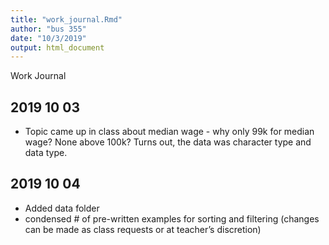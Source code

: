 ```yaml
---
title: "work_journal.Rmd"
author: "bus 355"
date: "10/3/2019"
output: html_document
---
```

Work Journal

## 2019 10 03
- Topic came up in class about median wage - why only 99k for median wage?  None above 100k?
  Turns out, the data was character type and data type.

## 2019 10 04
- Added data folder
- condensed # of pre-written examples for sorting and filtering (changes can be made as class requests or at teacher's discretion)

